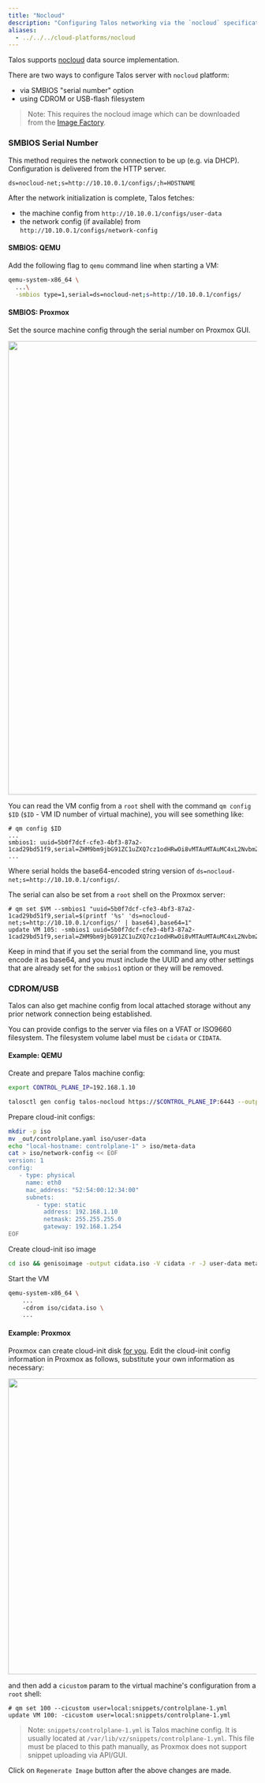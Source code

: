 ```yaml
---
title: "Nocloud"
description: "Configuring Talos networking via the `nocloud` specification."
aliases:
  - ../../../cloud-platforms/nocloud
---
```


Talos supports [nocloud](https://cloudinit.readthedocs.io/en/latest/reference/datasources/nocloud.html) data source implementation.

There are two ways to configure Talos server with `nocloud` platform:

* via SMBIOS "serial number" option
* using CDROM or USB-flash filesystem

> Note: This requires the nocloud image which can be downloaded from the [Image Factory](https://factory.talos.dev/).

### SMBIOS Serial Number

This method requires the network connection to be up (e.g. via DHCP).
Configuration is delivered from the HTTP server.

```text
ds=nocloud-net;s=http://10.10.0.1/configs/;h=HOSTNAME
```

After the network initialization is complete, Talos fetches:

* the machine config from `http://10.10.0.1/configs/user-data`
* the network config (if available) from `http://10.10.0.1/configs/network-config`

#### SMBIOS: QEMU

Add the following flag to `qemu` command line when starting a VM:

```bash
qemu-system-x86_64 \
  ...\
  -smbios type=1,serial=ds=nocloud-net;s=http://10.10.0.1/configs/
```

#### SMBIOS: Proxmox

Set the source machine config through the serial number on Proxmox GUI.

<img src="./images/nocloud-proxmox-smbios.png" width="920px"/>

You can read the VM config from a `root` shell with the command `qm config $ID` (`$ID` - VM ID number of virtual machine), you will see something like:

```shellsession
# qm config $ID
...
smbios1: uuid=5b0f7dcf-cfe3-4bf3-87a2-1cad29bd51f9,serial=ZHM9bm9jbG91ZC1uZXQ7cz1odHRwOi8vMTAuMTAuMC4xL2NvbmZpZ3Mv,base64=1
...
```

Where serial holds the base64-encoded string version of `ds=nocloud-net;s=http://10.10.0.1/configs/`.

The serial can also be set from a `root` shell on the Proxmox server:

```shellsession
# qm set $VM --smbios1 "uuid=5b0f7dcf-cfe3-4bf3-87a2-1cad29bd51f9,serial=$(printf '%s' 'ds=nocloud-net;s=http://10.10.0.1/configs/' | base64),base64=1"
update VM 105: -smbios1 uuid=5b0f7dcf-cfe3-4bf3-87a2-1cad29bd51f9,serial=ZHM9bm9jbG91ZC1uZXQ7cz1odHRwOi8vMTAuMTAuMC4xL2NvbmZpZ3Mv,base64=1
```

Keep in mind that if you set the serial from the command line, you must encode it as base64, and you must include the UUID and any other settings that are already set for the `smbios1` option or they will be removed.

### CDROM/USB

Talos can also get machine config from local attached storage without any prior network connection being established.

You can provide configs to the server via files on a VFAT or ISO9660 filesystem.
The filesystem volume label must be `cidata` or `CIDATA`.

#### Example: QEMU

Create and prepare Talos machine config:

```bash
export CONTROL_PLANE_IP=192.168.1.10

talosctl gen config talos-nocloud https://$CONTROL_PLANE_IP:6443 --output-dir _out
```

Prepare cloud-init configs:

```bash
mkdir -p iso
mv _out/controlplane.yaml iso/user-data
echo "local-hostname: controlplane-1" > iso/meta-data
cat > iso/network-config << EOF
version: 1
config:
   - type: physical
     name: eth0
     mac_address: "52:54:00:12:34:00"
     subnets:
        - type: static
          address: 192.168.1.10
          netmask: 255.255.255.0
          gateway: 192.168.1.254
EOF
```

Create cloud-init iso image

```bash
cd iso && genisoimage -output cidata.iso -V cidata -r -J user-data meta-data network-config
```

Start the VM

```bash
qemu-system-x86_64 \
    ...
    -cdrom iso/cidata.iso \
    ...
```

#### Example: Proxmox

Proxmox can create cloud-init disk [for you](https://pve.proxmox.com/wiki/Cloud-Init_Support).
Edit the cloud-init config information in Proxmox as follows, substitute your own information as necessary:

<img src="./images/nocloud-proxmox-cloudinit.png" width="600px"/>

and then add a `cicustom` param to the virtual machine's configuration from a `root` shell:

```shellsession
# qm set 100 --cicustom user=local:snippets/controlplane-1.yml
update VM 100: -cicustom user=local:snippets/controlplane-1.yml
```

> Note: `snippets/controlplane-1.yml` is Talos machine config.
It is usually located at `/var/lib/vz/snippets/controlplane-1.yml`.
This file must be placed to this path manually, as Proxmox does not support snippet uploading via API/GUI.

Click on `Regenerate Image` button after the above changes are made.
